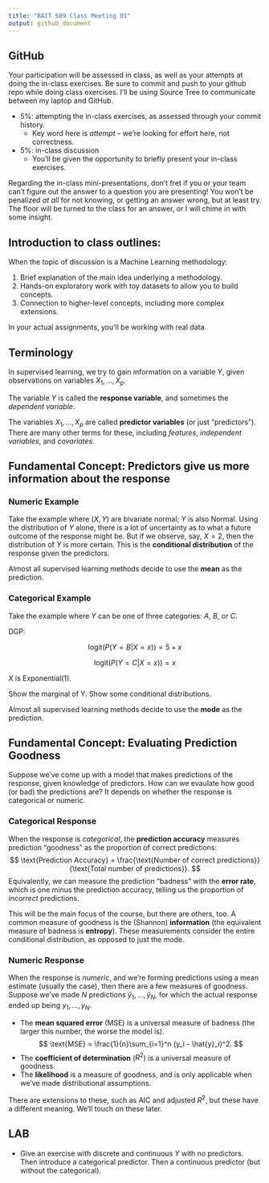 ```yaml
---
title: "BAIT 509 Class Meeting 01"
output: github_document
---
```


## GitHub

Your participation will be assessed in class, as well as your attempts at doing the in-class exercises. Be sure to commit and push to your github repo while doing class exercises. I'll be using Source Tree to communicate between my laptop and GitHub.

- 5%: attempting the in-class exercises, as assessed through your commit history. 
    - Key word here is _attempt_ -- we're looking for effort here, not correctness. 
- 5%: in-class discussion
    - You'll be given the opportunity to briefly present your in-class exercises.

Regarding the in-class mini-presentations, don't fret if you or your team can't figure out the answer to a question you are presenting! You won't be penalized _at all_ for not knowing, or getting an answer wrong, but at least try. The floor will be turned to the class for an answer, or I will chime in with some insight. 

## Introduction to class outlines:

When the topic of discussion is a Machine Learning methodology:

1. Brief explanation of the main idea underlying a methodology.
2. Hands-on exploratory work with toy datasets to allow you to build concepts.
3. Connection to higher-level concepts, including more complex extensions. 

In your actual assignments, you'll be working with real data. 

## Terminology

In supervised learning, we try to gain information on a variable $Y$, given observations on variables $X_1,\ldots,X_p$.

The variable $Y$ is called the __response variable__, and sometimes the _dependent variable_.

The variables $X_1, \ldots, X_p$ are called __predictor variables__ (or just "predictors"). There are many other terms for these, including _features_, _independent variables_, and _covariates_.

## Fundamental Concept: Predictors give us more information about the response

### Numeric Example

Take the example where $(X,Y)$ are bivariate normal; $Y$ is also Normal. Using the distribution of $Y$ alone, there is a lot of uncertainty as to what a future outcome of the response might be. But if we observe, say, $X=2$, then the distribution of $Y$ is more certain. This is the __conditional distribution__ of the response given the predictors. 

Almost all supervised learning methods decide to use the __mean__ as the prediction.

### Categorical Example

Take the example where $Y$ can be one of three categories: _A_, _B_, or _C_. 

DGP:

$$ \text{logit}(P(Y=B|X=x)) = 5 + x $$

$$ \text{logit}(P(Y=C|X=x)) = x $$

$X$ is Exponential(1). 

Show the marginal of Y. Show some conditional distributions. 

Almost all supervised learning methods decide to use the __mode__ as the prediction.

## Fundamental Concept: Evaluating Prediction Goodness

Suppose we've come up with a model that makes predictions of the response, given knowledge of predictors. How can we evaulate how good (or bad) the predictions are? It depends on whether the response is categorical or numeric.

### Categorical Response

When the response is _categorical_, the __prediction accuracy__ measures prediction "goodness" as the proportion of correct predictions:
$$ \text{Prediction Accuracy} = \frac{\text{Number of correct predictions}}{\text{Total number of predictions}}. $$
Equivalently, we can measure the prediction "badness" with the __error rate__, which is one minus the prediction accuracy, telling us the proportion of _incorrect_ predictions. 

This will be the main focus of the course, but there are others, too. A common measure of goodness is the (Shannon) __information__ (the equivalent measure of badness is __entropy__). These measurements consider the entire conditional distribution, as opposed to just the mode. 

### Numeric Response

When the response is _numeric_, and we're forming predictions using a mean estimate (usually the case), then there are a few measures of goodness. Suppose we've made $N$ predictions $\hat{y}_1, \ldots, \hat{y}_N$, for which the actual response ended up being $y_1, \ldots, y_N$.  

- The __mean squared error__ (MSE) is a universal measure of badness (the larger this number, the worse the model is). $$ \text{MSE} = \frac{1}{n}\sum_{i=1}^n (y_i - \hat{y}_i)^2. $$
- The __coefficient of determination__ ($R^2$) is a universal measure of goodness. 
- The __likelihood__ is a measure of goodness, and is only applicable when we've made distributional assumptions. 

There are extensions to these, such as AIC and adjusted $R^2$, but these have a different meaning. We'll touch on these later. 

## LAB

- Give an exercise with discrete and continuous $Y$ with no predictors. Then introduce a categorical predictor. Then a continuous predictor (but without the categorical). 